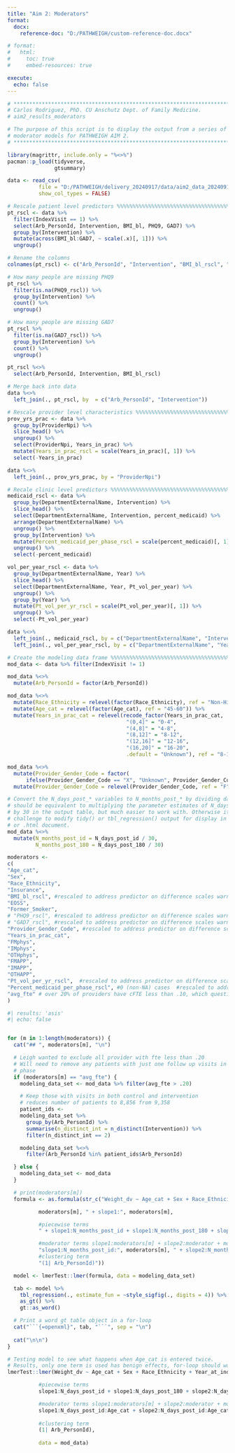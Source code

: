 ```yaml
---
title: "Aim 2: Moderators"
format:
  docx:
    reference-doc: "D:/PATHWEIGH/custom-reference-doc.docx"

# format:
#   html:
#     toc: true
#     embed-resources: true

execute: 
  echo: false
---
```


```r
# *****************************************************************************
# Carlos Rodriguez, PhD. CU Anschutz Dept. of Family Medicine.
# aim2_results_moderators

# The purpose of this script is to display the output from a series of
# moderator models for PATHWEIGH AIM 2.
# *****************************************************************************
```

```r
library(magrittr, include.only = "%<>%")
pacman::p_load(tidyverse,
               gtsummary)
```


```r
data <- read_csv( 
          file = "D:/PATHWEIGH/delivery_20240917/data/aim2_data_20240917.csv",
          show_col_types = FALSE)
```


```r
# Rescale patient level predictors %%%%%%%%%%%%%%%%%%%%%%%%%%%%%%%%%%%%%%%%%%%%
pt_rscl <- data %>% 
  filter(IndexVisit == 1) %>%
  select(Arb_PersonId, Intervention, BMI_bl, PHQ9, GAD7) %>%
  group_by(Intervention) %>%
  mutate(across(BMI_bl:GAD7, ~ scale(.x)[, 1])) %>%
  ungroup()

# Rename the columns
colnames(pt_rscl) <- c("Arb_PersonId", "Intervention", "BMI_bl_rscl", "PHQ9_rscl", "GAD7_rscl")
```


```r
# How many people are missing PHQ9
pt_rscl %>% 
  filter(is.na(PHQ9_rscl)) %>%
  group_by(Intervention) %>%
  count() %>%
  ungroup()

# How many people are missing GAD7
pt_rscl %>% 
  filter(is.na(GAD7_rscl)) %>%
  group_by(Intervention) %>%
  count() %>%
  ungroup()
```


```r
pt_rscl %<>% 
  select(Arb_PersonId, Intervention, BMI_bl_rscl)

# Merge back into data
data %<>%
  left_join(., pt_rscl, by  = c("Arb_PersonId", "Intervention"))
```


```r
# Rescale provider level characteristics %%%%%%%%%%%%%%%%%%%%%%%%%%%%%%%%%%%%%%
prov_yrs_prac <- data %>%
  group_by(ProviderNpi) %>%
  slice_head() %>%
  ungroup() %>%
  select(ProviderNpi, Years_in_prac) %>%
  mutate(Years_in_prac_rscl = scale(Years_in_prac)[, 1]) %>%
  select(-Years_in_prac)

data %<>%
  left_join(., prov_yrs_prac, by = "ProviderNpi")
```


```r
# Recale clinic level predictors %%%%%%%%%%%%%%%%%%%%%%%%%%%%%%%%%%%%%%%%%%%%%%
medicaid_rscl <- data %>%
  group_by(DepartmentExternalName, Intervention) %>%
  slice_head() %>%
  select(DepartmentExternalName, Intervention, percent_medicaid) %>%
  arrange(DepartmentExternalName) %>%
  ungroup() %>%
  group_by(Intervention) %>%
  mutate(Percent_medicaid_per_phase_rscl = scale(percent_medicaid)[, 1]) %>%
  ungroup() %>%
  select(-percent_medicaid)

vol_per_year_rscl <- data %>%
  group_by(DepartmentExternalName, Year) %>%
  slice_head() %>%
  select(DepartmentExternalName, Year, Pt_vol_per_year) %>%
  ungroup() %>%
  group_by(Year) %>%
  mutate(Pt_vol_per_yr_rscl = scale(Pt_vol_per_year)[, 1]) %>%
  ungroup() %>%
  select(-Pt_vol_per_year)

data %<>%
  left_join(., medicaid_rscl, by = c("DepartmentExternalName", "Intervention")) %>%
  left_join(., vol_per_year_rscl, by = c("DepartmentExternalName", "Year"))
```


```r
# Create the modeling data frame %%%%%%%%%%%%%%%%%%%%%%%%%%%%%%%%%%%%%%%%%%%%%%
mod_data <- data %>% filter(IndexVisit != 1)

mod_data %<>%
  mutate(Arb_PersonId = factor(Arb_PersonId))

mod_data %<>%
  mutate(Race_Ethnicity = relevel(factor(Race_Ethnicity), ref = "Non-Hispanic White")) %>%
  mutate(Age_cat = relevel(factor(Age_cat), ref = "45-60")) %>%
  mutate(Years_in_prac_cat = relevel(recode_factor(Years_in_prac_cat, 
                                      "(0,4]" = "0-4",
                                      "(4,8]" = "4-8",
                                      "(8,12]" = "8-12",
                                      "(12,16]" = "12-16",
                                      "(16,20]" = "16-20",
                                      .default = "Unknown"), ref = "8-12"))

mod_data %<>%                                    
  mutate(Provider_Gender_Code = factor(
      ifelse(Provider_Gender_Code == "X", "Unknown", Provider_Gender_Code))) %>%
  mutate(Provider_Gender_Code = relevel(Provider_Gender_Code, ref = "F"))

# Convert the N_days_post_* variables to N_months_post_* by dividing days by 30
# should be equivalent to multiplying the parameter estimates of N_days_post_*
# by 30 in the output table, but much easier to work with. Otherwise it is a 
# challenge to modify tidy() or tbl_regression() output for display in a word
# or .html document.
mod_data %<>%
  mutate(N_months_post_id = N_days_post_id / 30,
         N_months_post_180 = N_days_post_180 / 30)
```

```r
moderators <- 
c(
"Age_cat",
"Sex",
"Race_Ethnicity",
"Insurance",
"BMI_bl_rscl", #rescaled to address predictor on difference scales warning
"EOSS",
"Former_Smoker",
# "PHQ9_rscl", #rescaled to address predictor on difference scales warning
# "GAD7_rscl", #rescaled to address predictor on difference scales warning
"Provider_Gender_Code", #rescaled to address predictor on difference scales warning
"Years_in_prac_cat",
"FMphys",
"IMphys",
"OTHphys",
"FMAPP",
"IMAPP",
"OTHAPP",
"Pt_vol_per_yr_rscl",  #rescaled to address predictor on difference scales warning
"Percent_medicaid_per_phase_rscl", #0 (non-NA) cases  #rescaled to address predictor on difference scales warning
"avg_fte" # over 20% of providers have cFTE less than .10, which questions the validity of the varaible.
)
```


```r
#| results: 'asis'
#| echo: false


for (m in 1:length(moderators)) {
  cat("## ", moderators[m], "\n")

  # Leigh wanted to exclude all provider with fte less than .20
  # Will need to remove any patients with just one follow up visits in one
  # phase
  if (moderators[m] == "avg_fte") {
    modeling_data_set <- mod_data %>% filter(avg_fte > .20)

    # Keep those with visits in both control and intervention
    # reduces number of patients to 8,856 from 9,358
    patient_ids <-
    modeling_data_set %>%
      group_by(Arb_PersonId) %>%
      summarise(n_distinct_int = n_distinct(Intervention)) %>%
      filter(n_distinct_int == 2)

    modeling_data_set %<>%
      filter(Arb_PersonId %in% patient_ids$Arb_PersonId)

  } else {
    modeling_data_set <- mod_data
  }

  # print(moderators[m])
  formula <- as.formula(str_c("Weight_dv ~ Age_cat + Sex + Race_Ethnicity + Year_at_ind + Weight_bl + slope1 + ",

          moderators[m], " + slope1:", moderators[m], 

          #piecewise terms          
          " + slope1:N_months_post_id + slope1:N_months_post_180 + slope2:N_months_post_id + slope2:N_months_post_180 + ",

          #moderator terms slope1:moderators[m] + slope2:moderator + moderators[m]
          "slope1:N_months_post_id:", moderators[m], " + slope2:N_months_post_id:", moderators[m], " + slope1:N_months_post_180:", moderators[m], " + slope2:N_months_post_180:", moderators[m], " + ",    
          #clustering term
          "(1| Arb_PersonId)"))

  model <- lmerTest::lmer(formula, data = modeling_data_set)

  tab <- model %>% 
    tbl_regression(., estimate_fun = ~style_sigfig(., digits = 4)) %>%
    as_gt() %>% 
    gt::as_word()

  # Print a word gt table object in a for-loop
  cat("```{=openxml}", tab, "```", sep = "\n")
  
  cat("\n\n")
}
```

```r
# Testing model to see what happens when Age_cat is entered twice.
# Results, only one term is used has benign effects, for-loop should work just fine
lmerTest::lmer(Weight_dv ~ Age_cat + Sex + Race_Ethnicity + Year_at_ind + Weight_bl + slope1 + Age_cat +

          #piecewise terms          
          slope1:N_days_post_id + slope1:N_days_post_180 + slope2:N_days_post_id + slope2:N_days_post_180 + 

          #moderator terms slope1:moderators[m] + slope2:moderator + moderators[m]
          slope1:N_days_post_id:Age_cat + slope2:N_days_post_id:Age_cat + slope1:N_days_post_180:Age_cat + slope2:N_days_post_180:Age_cat +    
          
          #clustering term
          (1| Arb_PersonId),
          
          data = mod_data)
```
